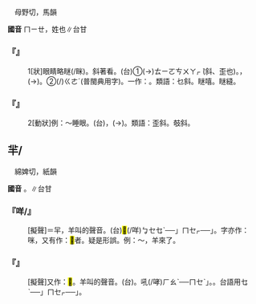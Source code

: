 
=={{ruby|乜|ㄇㄧㄝ}}==

　母野切，馬韻

'''國音''' <rt>ㄇㄧㄝ</rt>{{ruby|。|ㄋㄧㄝˋ}}，姓也∥台甘

    

==='''『{{ruby|乜|ㄇㄧㄝ}}{{ruby|斜|·ㄒㄧㄝˊ}}』'''===
: 1[狀]眼睛略瞇(/眯)。斜著看。(台)①{{ruby|目|ㆠㄚㆶ ͘}}{{ruby|珠|ㄗㄨ}}(→{{ruby|睭|ㄐㄧㄨ}}){{ruby|看|ㄎㄨㆩ˪}}<rt>ㄊㄧㄛ</rt><rt>ㄘㄨㄚㆷ ͘</rt>{{ruby|<mark>&#xf91d6;</mark>|ㄘㄨㄚㆷ ͘}}(斜、歪也)。{{ruby|愛|ㄞ˪}}{{ruby|睏|ㄎㄨㄣ˪}}，{{ruby|目|ㆠㄚㆶ ͘}}{{ruby|珠|ㄗㄨ}}(→{{ruby|睭|ㄐㄧㄨ}}){{ruby|扒|ㄅㆤㆷ}}{{ruby|<mark>&#xffa45;</mark>|ㆠㆤ˫/ㆠㄨㆤ˫}}{{ruby|開|ㄎㄨㄧ}}{{ruby|丌|ㆤ}}{{ruby|款|ㄎㄨㄢˋ}}。②{{ruby|行|ㄍㄧㆩˊ}}{{ruby|著|ㄉㄧㄜㆷ}}{{ruby|路|ㄌㆦ˫}}{{ruby|歪|ㄨㆮ/ㄨㄞ}}{{ruby|歪|ㄨㆮ/ㄨㄞ}}{{ruby|斜|ㄘㄨㄚㆷ ͘}}{{ruby|斜|ㄘㄨㄚㆷ ͘}}(/{{ruby|歪|ㄨㄞ}}{{ruby|砌|ㄑㄧ˪}}{{ruby|<mark>&#xf91d6;</mark>|ㄘㄨㄚㆷ ͘}}{{ruby|<mark>&#xf8e60;</mark>|ㄍㄜˊ}}){{ruby|。|ㄇㄞㆷ}}<rt>ㄍㄜˊ</rt>(普閩典用字)。一作：{{ruby|鬲|ㄍㄜˊ}}。類語：乜斜。瞇嘻。瞇縫。
    

==='''『{{ruby|乜|ㄇㄧㄝ}}{{ruby|斜|·ㄒㄧㄝˊ}}』'''===
: 2[動狀]例：～睡眼。(台){{ruby|愛|ㄞ˪}}{{ruby|睏|ㄎㄨㄣ˪}}，{{ruby|目|ㆠㄚㆶ ͘}}{{ruby|珠|ㄗㄨ}}(→{{ruby|睭|ㄐㄧㄨ}}){{ruby|仔|ㄗㄨㄟˇ}}{{ruby|格|ㄍㄧㆤㆶ}}{{ruby|<mark>&#xf927e;</mark>|ㄏㆤ}}{{ruby|<mark>&#xf927e;</mark>|ㄏㆤ}}。類語：歪斜。攲斜。
    

==羋/{{ruby|咩|ㄇㄧㄝ}}==

　綿婢切，紙韻

'''國音''' {{ruby|(文)|ㄇㄧˇ}}。{{ruby|(語)|ㄇㄧㄝ}}∥台甘

    

==='''『咩/{{ruby|<mark>&#xf927c;</mark>|ㄇㄧㄝ}}』'''===
: [擬聲]＝羋，羊叫的聲音。(台)<mark>&#xf927c;</mark>(/咩)<rt>ㆠㆤ</rt>{{ruby|「|ㄇㆤㆷ ͘}}<rt>ㆥˋ</rt>──」{{ruby|「|ㄇㆤㆷ}}<rt>ㄇㆤㆷ</rt>──」。字亦作：咪，又有作：<mark>&#xf927d;</mark>者。疑是形誤。例：～，羊來了。
    

==='''『{{ruby|羋|ㄇㄧㄝ}}』'''===
: [擬聲]又作：<mark>&#xf927c;</mark>。羊叫的聲音。(台){{ruby|羋|ㄇㆤ}}。{{ruby|羊|ㄧㆧˊ/ㄧㆫˊ}}{{ruby|仔|ㄚ}}吼(/哮)<rt>ㄏㄠˋ</rt>{{ruby|丌|ㆤ}}{{ruby|聲|ㄒㄧㆩ}}──{{ruby|「|ㄇㆤˋ}}<rt>ㄇㆤˋ</rt>」。{{ruby|人|ㄌㄤˊ}}{{ruby|叫|ㄍㄧㄜ˪}}{{ruby|羊|ㄧㆧˊ/ㄧㆫˊ}}{{ruby|丌|ㆤ}}{{ruby|聲|ㄒㄧㆩ}}。台語用{{ruby|「|ㄇㆤㆷ ͘}}<rt>ㆥˋ</rt>──」{{ruby|「|ㄇㆤㆷ}}<rt>ㄇㆤㆷ</rt>──」。
    
